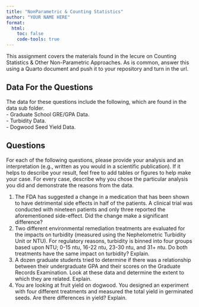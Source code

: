 ```yaml
---
title: "NonParametric & Counting Statistics"
author: "YOUR NAME HERE"
format: 
  html:
    toc: false
    code-tools: true 
---
```



This assignment covers the materials found in the lecure on Counting Statistics & Other Non-Parametric Approaches.  As is common, answer this using a Quarto document and push it to your repository and turn in the url.


## Data For the Questions

The data for these questions include the following, which are found in the data sub folder.  
- Graduate School GRE/GPA Data.       
- Turbidity Data.   
- Dogwood Seed Yield Data. 

## Questions

For each of the following questions, please provide your analysis and an interpretation (e.g., written as you would in a scientific publication).  If it helps to describe your result, feel free to add tables or figures to help make your case. For every case, describe why you chose the particular analysis you did and demonstrate the reasons from the data.


1. The FDA has suggested a change in a medication that has been shown to have detrimental side effects in half of the patients.  A clinical trial was conducted with nineteen patients and only three reported the aforementioned side-effect.  Did the change make a significant difference?  
2. Two different environmental remediation treatments are evaluated for the impacts on turbidity (measured using the Nephelometric Turbidity Unit or NTU).  For regulatory reasons, turbidity is binned into four groups based upon NTU; 0-15 ntu, 16-22 ntu, 23-30 ntu, and 31+ ntu.  Do both treatments have the same impact on turbidity?  Explain.
3. A dozen graduate students tried to determine if there was a relationship between their undergraduate GPA and their scores on the Graduate Records Examination.  Look at these data and determine the extent to which they are related.  Explain.
4. You are looking at fruit yield on dogwood.  You designed an experiment with four different treatments and measured the total yield in germinated seeds.  Are there differences in yield?  Explain.


